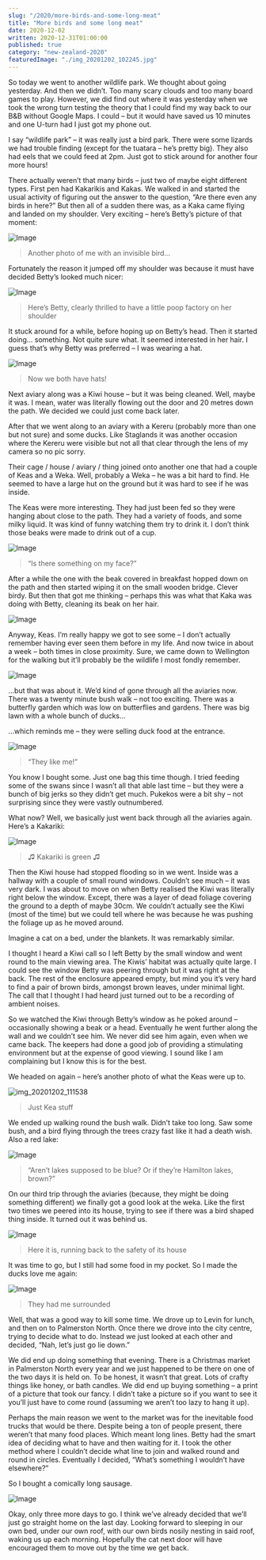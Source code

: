 ```yaml
---
slug: "/2020/more-birds-and-some-long-meat"
title: "More birds and some long meat"
date: 2020-12-02
written: 2020-12-31T01:00:00
published: true
category: "new-zealand-2020"
featuredImage: "./img_20201202_102245.jpg"
---
```


So today we went to another wildlife park. We thought about going yesterday. And then we didn’t. Too many scary clouds and too many board games to play. However, we did find out where it was yesterday when we took the wrong turn testing the theory that I could find my way back to our B&B without Google Maps. I could – but it would have saved us 10 minutes and one U-turn had I just got my phone out.

I say “wildlife park” – it was really just a bird park. There were some lizards we had trouble finding (except for the tuatara – he’s pretty big). They also had eels that we could feed at 2pm. Just got to stick around for another four more hours\!

There actually weren’t that many birds – just two of maybe eight different types. First pen had Kakarikis and Kakas. We walked in and started the usual activity of figuring out the answer to the question, “Are there even any birds in here?” But then all of a sudden there was, as a Kaka came flying and landed on my shoulder. Very exciting – here’s Betty’s picture of that moment:

![Image](img_20201202_101202.jpg)

> Another photo of me with an invisible bird…

Fortunately the reason it jumped off my shoulder was because it must have decided Betty’s looked much nicer:

![Image](img_20201202_101212.jpg)

> Here’s Betty, clearly thrilled to have a little poop factory on her shoulder

It stuck around for a while, before hoping up on Betty’s head. Then it started doing… something. Not quite sure what. It seemed interested in her hair. I guess that’s why Betty was preferred – I was wearing a hat.

![Image](img_20201202_101229.jpg)

> Now we both have hats\!

Next aviary along was a Kiwi house – but it was being cleaned. Well, maybe it was. I mean, water was literally flowing out the door and 20 metres down the path. We decided we could just come back later.

After that we went along to an aviary with a Kereru (probably more than one but not sure) and some ducks. Like Staglands it was another occasion where the Kereru were visible but not all that clear through the lens of my camera so no pic sorry.

Their cage / house / aviary / thing joined onto another one that had a couple of Keas and a Weka. Well, probably a Weka – he was a bit hard to find. He seemed to have a large hut on the ground but it was hard to see if he was inside.

The Keas were more interesting. They had just been fed so they were hanging about close to the path. They had a variety of foods, and some milky liquid. It was kind of funny watching them try to drink it. I don’t think those beaks were made to drink out of a cup.

![Image](img_20201202_102245.jpg)

> “Is there something on my face?”

After a while the one with the beak covered in breakfast hopped down on the path and then started wiping it on the small wooden bridge. Clever birdy. But then that got me thinking – perhaps this was what that Kaka was doing with Betty, cleaning its beak on her hair.

![Image](img_20201202_102215.jpg)

Anyway, Keas. I’m really happy we got to see some – I don’t actually remember having ever seen them before in my life. And now twice in about a week – both times in close proximity. Sure, we came down to Wellington for the walking but it’ll probably be the wildlife I most fondly remember.

![Image](img_20201202_102516.jpg)

…but that was about it. We’d kind of gone through all the aviaries now. There was a twenty minute bush walk – not too exciting. There was a butterfly garden which was low on butterflies and gardens. There was big lawn with a whole bunch of ducks…

…which reminds me – they were selling duck food at the entrance.

![Image](img_20201202_104632.jpg)

> “They like me\!”

You know I bought some. Just one bag this time though. I tried feeding some of the swans since I wasn’t all that able last time – but they were a bunch of big jerks so they didn’t get much. Pukekos were a bit shy – not surprising since they were vastly outnumbered.

What now? Well, we basically just went back through all the aviaries again. Here’s a Kakariki:

![Image](img_20201202_110901.jpg)

> ♫ Kakariki is green ♫

Then the Kiwi house had stopped flooding so in we went. Inside was a hallway with a couple of small round windows. Couldn’t see much – it was very dark. I was about to move on when Betty realised the Kiwi was literally right below the window. Except, there was a layer of dead foliage covering the ground to a depth of maybe 30cm. We couldn’t actually see the Kiwi (most of the time) but we could tell where he was because he was pushing the foliage up as he moved around.

Imagine a cat on a bed, under the blankets. It was remarkably similar.

I thought I heard a Kiwi call so I left Betty by the small window and went round to the main viewing area. The Kiwis’ habitat was actually quite large. I could see the window Betty was peering through but it was right at the back. The rest of the enclosure appeared empty, but mind you it’s very hard to find a pair of brown birds, amongst brown leaves, under minimal light. The call that I thought I had heard just turned out to be a recording of ambient noises.

So we watched the Kiwi through Betty’s window as he poked around – occasionally showing a beak or a head. Eventually he went further along the wall and we couldn’t see him. We never did see him again, even when we came back. The keepers had done a good job of providing a stimulating environment but at the expense of good viewing. I sound like I am complaining but I know this is for the best.

We headed on again – here’s another photo of what the Keas were up to.

![img_20201202_111538](asd.jpg)

> Just Kea stuff

We ended up walking round the bush walk. Didn’t take too long. Saw some bush, and a bird flying through the trees crazy fast like it had a death wish. Also a red lake:

![Image](img_20201202_113301.jpg)

> “Aren’t lakes supposed to be blue? Or if they’re Hamilton lakes, brown?”

On our third trip through the aviaries (because, they might be doing something different) we finally got a good look at the weka. Like the first two times we peered into its house, trying to see if there was a bird shaped thing inside. It turned out it was behind us.

![Image](img_20201202_113745.jpg)

> Here it is, running back to the safety of its house

It was time to go, but I still had some food in my pocket. So I made the ducks love me again:

![Image](img_20201202_114448.jpg)

> They had me surrounded

Well, that was a good way to kill some time. We drove up to Levin for lunch, and then on to Palmerston North. Once there we drove into the city centre, trying to decide what to do. Instead we just looked at each other and decided, “Nah, let’s just go lie down.”

We did end up doing something that evening. There is a Christmas market in Palmerston North every year and we just happened to be there on one of the two days it is held on. To be honest, it wasn’t that great. Lots of crafty things like honey, or bath candles. We did end up buying something – a print of a picture that took our fancy. I didn’t take a picture so if you want to see it you’ll just have to come round (assuming we aren’t too lazy to hang it up).

Perhaps the main reason we went to the market was for the inevitable food trucks that would be there. Despite being a ton of people present, there weren’t that many food places. Which meant long lines. Betty had the smart idea of deciding what to have and then waiting for it. I took the other method where I couldn’t decide what line to join and walked round and round in circles. Eventually I decided, “What’s something I wouldn’t have elsewhere?”

So I bought a comically long sausage.

![Image](img_20201202_183713.jpg)

Okay, only three more days to go. I think we’ve already decided that we’ll just go straight home on the last day. Looking forward to sleeping in our own bed, under our own roof, with our own birds nosily nesting in said roof, waking us up each morning. Hopefully the cat next door will have encouraged them to move out by the time we get back.